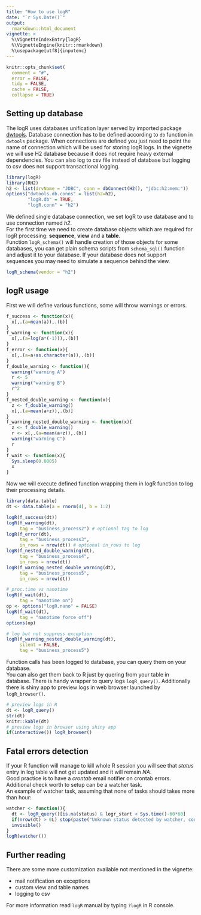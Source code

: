 ```yaml
---
title: "How to use logR"
date: "`r Sys.Date()`"
output:
  rmarkdown::html_document
vignette: >
  %\VignetteIndexEntry{logR}
  %\VignetteEngine{knitr::rmarkdown}
  %\usepackage[utf8]{inputenc}
---
```


```r
knitr::opts_chunk$set(
  comment = "#",
  error = FALSE,
  tidy = FALSE,
  cache = FALSE,
  collapse = TRUE)
```

## Setting up database

The logR uses databases unification layer served by imported package [dwtools](https://github.com/jangorecki/dwtools). Database connection has to be defined according to `db` function in `dwtools` package. When connections are defined you just need to point the name of connection which will be used for storing logR logs. In the vignette we will use H2 database because it does not require heavy external dependencies. You can also log to csv file instead of database but logging to csv does not support transactional logging.

```r
library(logR)
library(RH2)
h2 <- list(drvName = "JDBC", conn = dbConnect(H2(), "jdbc:h2:mem:"))
options("dwtools.db.conns" = list(h2=h2),
        "logR.db" = TRUE,
        "logR.conn" = "h2")
```

We defined single database connection, we set logR to use database and to use connection named *h2*.  
For the first time we need to create database objects which are required for logR processing: **sequence**, **view** and a **table**.  
Function `logR_schema()` will handle creation of those objects for some databases, you can get plain schema scripts from `schema_sql()` function and adjust it to your database. If your database does not support sequences you may need to simulate a sequence behind the view.

```r
logR_schema(vendor = "h2")
```

## logR usage

First we will define various functions, some will throw warnings or errors.

```r
f_success <- function(x){
  x[,.(a=mean(a)),.(b)]
}
f_warning <- function(x){
  x[,.(a=log(a*(-1))),.(b)]
}
f_error <- function(x){
  x[,.(a=a+as.character(a)),.(b)]
}
f_double_warning <- function(){
  warning("warning A")
  r <- 5
  warning("warning B")
  r^2
}
f_nested_double_warning <- function(x){
  z <- f_double_warning()
  x[,.(a=mean(a+z)),.(b)]
}
f_warning_nested_double_warning <- function(x){
  z <- f_double_warning()
  r <- x[,.(a=mean(a+z)),.(b)]
  warning("warning C")
  r
}
f_wait <- function(x){
  Sys.sleep(0.0005)
  x
}
```

Now we will execute defined function wrapping them in logR function to log their processing details.

```r
library(data.table)
dt <- data.table(a = rnorm(4), b = 1:2)

logR(f_success(dt))
logR(f_warning(dt),
     tag = "business_process2") # optional tag to log
logR(f_error(dt),
     tag = "business_process3",
     in_rows = nrow(dt)) # optional in_rows to log
logR(f_nested_double_warning(dt),
     tag = "business_process4",
     in_rows = nrow(dt))
logR(f_warning_nested_double_warning(dt),
     tag = "business_process5",
     in_rows = nrow(dt))

# proc.time vs nanotime
logR(f_wait(dt),
     tag = "nanotime on")
op <- options("logR.nano" = FALSE)
logR(f_wait(dt),
     tag = "nanotime force off")
options(op)

# log but not suppress exception
logR(f_warning_nested_double_warning(dt),
     silent = FALSE,
     tag = "business_process5")
```

Function calls has been logged to database, you can query them on your database.  
You can also get them back to R just by quering from your table in database. There is handy wrapper to query logs `logR_query()`. Additionally there is shiny app to preview logs in web browser launched by `logR_browser()`.

```r
# preview logs in R
dt <- logR_query()
str(dt)
knitr::kable(dt)
# preview logs in browser using shiny app
if(interactive()) logR_browser()
```

## Fatal errors detection

If your R function will manage to kill whole R session you will see that *status* entry in log table will not get updated and it will remain *NA*.  
Good practice is to have a *crontab* email notifier on crontab errors. Additional check worth to setup can be a watcher task.  
An example of watcher task, assuming that none of tasks should takes more than hour:  

```r
watcher <- function(){
  dt <- logR_query()[is.na(status) & logr_start < Sys.time()-60*60]
  if(nrow(dt) > 0L) stop(paste("Unknown status detected by watcher, count:",nrow(dt)))
  invisible()
}
logR(watcher())
```

## Further reading

There are some more customization available not mentioned in the vignette:

- mail notification on exceptions
- custom view and table names
- logging to csv

For more information read `logR` manual by typing `?logR` in R console.
